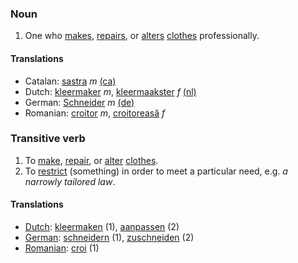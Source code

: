 ===Noun===

# One who [[make]]s, [[repair]]s, or [[alter]]s [[clothes]] professionally.

====Translations====
*Catalan: [[sastra]] ''m'' [[:ca:sastra|(ca)]]  
*Dutch: [[kleermaker]] ''m'', [[kleermaakster]] ''f'' [[:nl:kleermaker|(nl)]] 
*German: [[Schneider]] ''m''  [[:de:Schneider|(de)]] 
*Romanian: [[croitor]] ''m'', [[croitoreasă]] ''f''

===Transitive verb===

# To [[make]], [[repair]], or [[alter]] [[clothes]].
# To [[restrict]] (something) in order to meet a particular need, e.g. ''a narrowly tailored law''.

====Translations====

*[[Dutch]]: [[kleermaken]] (1), [[aanpassen]] (2)
*[[German]]: [[schneidern]] (1), [[zuschneiden]] (2)
*[[Romanian]]: [[croi]] (1)